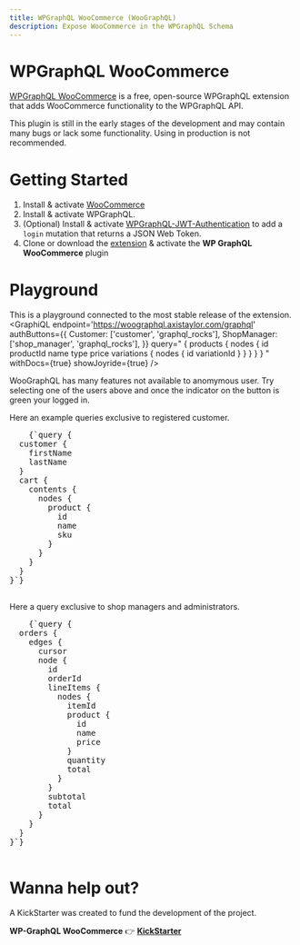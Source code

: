 ```yaml
---
title: WPGraphQL WooCommerce (WooGraphQL)
description: Expose WooCommerce in the WPGraphQL Schema
---
```



# WPGraphQL WooCommerce
[WPGraphQL WooCommerce](https://github.com/kidunot89/wp-graphql-woocommerce) is a free, open-source WPGraphQL extension that adds WooCommerce functionality to the WPGraphQL API.

<Note title="In Development" type="warning">
This plugin is still in the early stages of the development and may contain many bugs or lack some functionality.
Using in production is not recommended.
</Note>

# Getting Started
1. Install & activate [WooCommerce](https://woocommerce.com/)
2. Install & activate WPGraphQL.
3. (Optional) Install & activate [WPGraphQL-JWT-Authentication](https://github.com/wp-graphql/wp-graphql-jwt-authentication) to add a `login` mutation that returns a JSON Web Token.
4. Clone or download the [extension](https://github.com/kidunot89/wp-graphql-woocommerce) & activate the **WP GraphQL WooCommerce** plugin

# Playground
This is a playground connected to the most stable release of the extension.
<GraphiQL
    endpoint='https://woographql.axistaylor.com/graphql'
    authButtons={{
      Customer: ['customer', 'graphql_rocks'],
      ShopManager: ['shop_manager', 'graphql_rocks'],
    }}
    query="
    {
      products {
        nodes {
            id
            productId
            name
            type
            price
            variations {
                nodes {
                    id
                    variationId
                }
            }
        }
      }
    }
    "
    withDocs={true}
    showJoyride={true}
/>

<Note title="Query as a Customer or Shop Manager" type="success">
  WooGraphQL has many features not available to anomymous user. Try selecting one of the users above and once the indicator on the button is green your logged in.

  Here an example queries exclusive to registered customer.
  <pre style={{ fontSize: '0.8em', padding: '0 2em' }}>
    {`query {
  customer {
    firstName
    lastName
  }
  cart {
    contents {
      nodes {
        product {
          id
          name
          sku
        }
      }
    }
  }
}`}
  </pre>
  
  Here a query exclusive to shop managers and administrators.
  <pre style={{ fontSize: '0.8em', padding: '0 2em' }}>
    {`query {
  orders {
    edges {
      cursor
      node {
        id
        orderId
        lineItems {
          nodes {
            itemId
            product {
              id
              name
              price
            }
            quantity
            total
          }
        }
        subtotal
        total
      }
    }
  }
}`}
  </pre>
</Note>

# Wanna help out?
A KickStarter was created to fund the development of the project.

**WP-GraphQL WooCommerce** :point_right: **[KickStarter](http://kck.st/2G268mx)**
